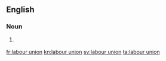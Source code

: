 ==English==

===Noun===
{{en-noun|head=[[labour]] [[union]]}}

# {{context|Canada|British spelling|lang=en}} {{alternative spelling of|labor union}}

[[fr:labour union]]
[[kn:labour union]]
[[sv:labour union]]
[[ta:labour union]]